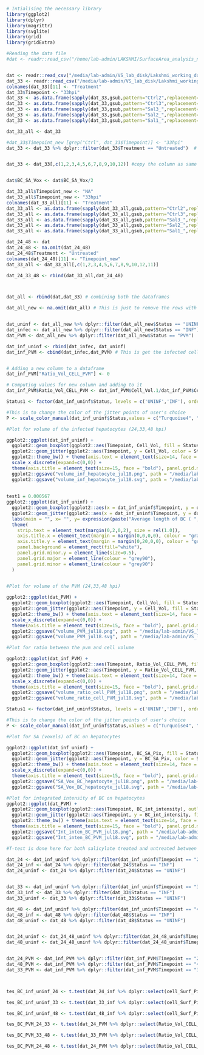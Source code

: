 ```r
# Intialising the necessary library
library(ggplot2)
library(dplyr)
library(magrittr)
library(svglite)
library(grid)
library(gridExtra)
```

```r
#Reading the data file
#dat <- readr::read_csv("/home/lab-admin/LAKSHMI/SurfaceArea_analysis_new_Jun17/Analysis_SA_vol/master_data.csv")


dat <- readr::read_csv("/media/lab-admin/VS_lab_disk/Lakshmi_working_data/SurfaceArea_analysis_new_Jun17/Analysis_SA_vol/master_data.csv")
dat_33 <- readr::read_csv("/media/lab-admin/VS_lab_disk/Lakshmi_working_data/Images_Zstack/Experiment6_images/Analysis_SA_vol/master_data.csv")
colnames(dat_33)[11] <- "Treatment"
dat_33$Timepoint <- "33hpi"
dat_33 <- as.data.frame(sapply(dat_33,gsub,pattern="Ctrl2",replacement="Untreated"))
dat_33 <- as.data.frame(sapply(dat_33,gsub,pattern="Ctrl3",replacement="Untreated"))
dat_33 <- as.data.frame(sapply(dat_33,gsub,pattern="Sal3_",replacement="Treated"))
dat_33 <- as.data.frame(sapply(dat_33,gsub,pattern="Sal2_",replacement="Treated"))
dat_33 <- as.data.frame(sapply(dat_33,gsub,pattern="Sal1_",replacement="Treated"))

dat_33_all <- dat_33

#dat_33$Timepoint_new [grep("Ctrl", dat_33$Timepoint)] <- "33hpi"
dat_33 <- dat_33 %>% dplyr::filter(dat_33$Treatment == "Untreated")  # This is just to consider only salicylate untreated sample from the experiment 6  for 33hpi


dat_33 <- dat_33[,c(1,2,3,4,5,6,7,8,9,10,12)] #copy the column as same as dat dataframe (24 & 48hpi)


dat$BC_SA_Vox <- dat$BC_SA_Vox/2

dat_33_all$Timepoint_new <- "NA"
dat_33_all$Timepoint_new <- "33hpi"
colnames(dat_33_all)[11] <- "Treatment"
dat_33_all <- as.data.frame(sapply(dat_33_all,gsub,pattern="Ctrl2",replacement="Untreated"))
dat_33_all <- as.data.frame(sapply(dat_33_all,gsub,pattern="Ctrl3",replacement="Untreated"))
dat_33_all <- as.data.frame(sapply(dat_33_all,gsub,pattern="Sal3_",replacement="Treated"))
dat_33_all <- as.data.frame(sapply(dat_33_all,gsub,pattern="Sal2_",replacement="Treated"))
dat_33_all <- as.data.frame(sapply(dat_33_all,gsub,pattern="Sal1_",replacement="Treated"))

dat_24_48 <- dat
dat_24_48 <- na.omit(dat_24_48)
dat_24_48$Treatment <- "Untreated"
colnames(dat_24_48)[11] <- "Timepoint_new"
dat_33_all <- dat_33_all[,c(1,2,3,4,5,6,7,8,9,10,12,11)]

dat_24_33_48 <- rbind(dat_33_all,dat_24_48)



dat_all <- rbind(dat,dat_33) # combining both the dataframes

dat_all_new <- na.omit(dat_all) # This is just to remove the rows with NAs. In this case it removed the old 33hpi data which do not have SA on Hepatocyte/PVM


dat_uninf <- dat_all_new %>% dplyr::filter(dat_all_new$Status == "UNINF")
dat_infec <- dat_all_new %>% dplyr::filter(dat_all_new$Status == "INF")
dat_PVM <- dat_all_new %>% dplyr::filter(dat_all_new$Status == "PVM")

dat_inf_uninf <- rbind(dat_infec, dat_uninf)
dat_inf_PVM <- cbind(dat_infec,dat_PVM) # This is get the infected cell & its corresponding PVM information


# Adding a new column to a dataframe 
dat_inf_PVM["Ratio_Vol_CELL_PVM"] <- 0

# Computing values for new column and adding to it
dat_inf_PVM$Ratio_Vol_CELL_PVM <- dat_inf_PVM$Cell_Vol.1/dat_inf_PVM$Cell_Vol


```

```r

Status1 <- factor(dat_inf_uninf$Status, levels = c('UNINF','INF'), ordered = TRUE)

#This is to change the color of the jitter points of user's choice
P <- scale_color_manual(dat_inf_uninf$Status,values = c("Turquoise4", "Red"))

#Plot for volume of the infected hepatocytes (24,33,48 hpi)

ggplot2::ggplot(dat_inf_uninf) +
  ggplot2::geom_boxplot(ggplot2::aes(Timepoint, Cell_Vol, fill = Status1), outlier.color = NA, size = 0.6, alpha = 0.0, width = 0.6, position = position_dodge(1), varwidth = F, notch = F, outlier.shape = NA, show.legend = FALSE) +
  ggplot2::geom_jitter(ggplot2::aes(Timepoint, y = Cell_Vol, color = Status1), cex = 2.5, alpha = 0.7, position = position_jitterdodge(0.2,0.2,1.0)) + P + 
  ggplot2::theme_bw() + theme(axis.text = element_text(size=14, face = "bold", colour = "black")) + 
  scale_x_discrete(expand=c(0,0)) +
  theme(axis.title = element_text(size=15, face = "bold"), panel.grid.major.x = element_blank(), panel.grid.major.y = element_blank(),panel.grid.minor.x = element_blank(), panel.grid.minor.y = element_blank(), legend.title = element_blank(), legend.position = c(0.4,0.9), legend.direction = "horizontal", legend.box.background = element_rect(size = 1.0), legend.text = element_text(size = 6), panel.border = element_blank(), axis.line = element_line()) + ylab("Volume of infected hepatocytes (micron^3)") + xlab("Timepoint of infection") +
  ggplot2::ggsave("volume_inf_hepatocyte_jul18.png", path = "/media/lab-admin/VS_lab_disk/Lakshmi_working_data/Images_Zstack/Experiment6_images/Analysis_SA_Vol/", width = 4, height = 5, units = "in", dpi = 300) +
  ggplot2::ggsave("volume_inf_hepatocyte_jul18.svg", path = "/media/lab-admin/VS_lab_disk/Lakshmi_working_data/Images_Zstack/Experiment6_images/Analysis_SA_Vol/", width = 4, height = 5, units = "in", dpi = 300)
  
  
test1 = 0.000567  
ggplot2::ggplot(dat_inf_uninf) +
  ggplot2::geom_boxplot(ggplot2::aes(x = dat_inf_uninf$Timepoint, y = dat_inf_uninf$Cell_Vol, fill = Status1), outlier.shape = NA, notch= FALSE) +
  ggplot2::geom_jitter(ggplot2::aes(x = dat_inf_uninf$Timepoint, y = dat_inf_uninf$Cell_Vol, color = Status1), alpha = 0.75) +
  labs(main = "", x= "", y= expression(paste("Average length of BC ( ", mu, "m)")))+
  theme(
    strip.text = element_text(margin(0,2,0,2), size = rel(1.0)),
    axis.title.x = element_text(margin = margin(0,0,0,0), colour = "gray40", size=rel(1.0)),
    axis.title.y = element_text(margin = margin(0,20,0,0), colour = "gray40", size=rel(1.0), angle=90),
    panel.background = element_rect(fill="white"),
    panel.grid.minor.y = element_line(size=0.5),
    panel.grid.major = element_line(colour = "grey90"),
    panel.grid.minor = element_line(colour = "grey90")
  )  
  
```


```r
#Plot for volume of the PVM (24,33,48 hpi)

ggplot2::ggplot(dat_PVM) +
  ggplot2::geom_boxplot(ggplot2::aes(Timepoint, Cell_Vol, fill = Status), outlier.color = NA, size = 0.6, alpha = 0.0, width = 0.6, position = position_dodge(1), varwidth = F, notch = F, outlier.shape = NA, show.legend = FALSE) +
  ggplot2::geom_jitter(ggplot2::aes(Timepoint, y = Cell_Vol, fill = Status), colour = "red", cex = 2.5, alpha = 0.7, position = position_jitterdodge(0.2,0.2,1.0)) + P + 
  ggplot2::theme_bw() + theme(axis.text = element_text(size=14, face = "bold", colour = "black")) + 
  scale_x_discrete(expand=c(0,0)) +
  theme(axis.title = element_text(size=15, face = "bold"), panel.grid.major.x = element_blank(), panel.grid.major.y = element_blank(),panel.grid.minor.x = element_blank(), panel.grid.minor.y = element_blank(), legend.title = element_blank(), legend.position = "none", legend.direction = "horizontal", legend.box.background = element_rect(size = 1.0), legend.text = element_text(size = 6), panel.border = element_blank(), axis.line = element_line()) + ylab("Volume of the PVM (micron^3)") + xlab("Timepoint of infection") +
  ggplot2::ggsave("volume_PVM_jul18.png", path = "/media/lab-admin/VS_lab_disk/Lakshmi_working_data/Images_Zstack/Experiment6_images/Analysis_SA_Vol/", width = 4, height = 5, units = "in", dpi = 300) +
  ggplot2::ggsave("volume_PVM_jul18.svg", path = "/media/lab-admin/VS_lab_disk/Lakshmi_working_data/Images_Zstack/Experiment6_images/Analysis_SA_Vol/", width = 4, height = 5, units = "in", dpi = 300)

```


```r
#Plot for ratio between the pvm and cell volume

ggplot2::ggplot(dat_inf_PVM) +
  ggplot2::geom_boxplot(ggplot2::aes(Timepoint, Ratio_Vol_CELL_PVM, fill = Status), outlier.color = NA, size = 0.6, alpha = 0.0, width = 0.6, position = position_dodge(1), varwidth = F, notch = F, outlier.shape = NA, show.legend = FALSE) +
  ggplot2::geom_jitter(ggplot2::aes(Timepoint, y = Ratio_Vol_CELL_PVM, fill = Status), colour = "red", cex = 2.5, alpha = 0.7, position = position_jitterdodge(0.2,0.2,1.0)) + P + 
  ggplot2::theme_bw() + theme(axis.text = element_text(size=14, face = "bold", colour = "black")) + 
  scale_x_discrete(expand=c(0,0)) +
  theme(axis.title = element_text(size=15, face = "bold"), panel.grid.major.x = element_blank(), panel.grid.major.y = element_blank(),panel.grid.minor.x = element_blank(), panel.grid.minor.y = element_blank(), legend.title = element_blank(), legend.position = "none", legend.direction = "horizontal", legend.box.background = element_rect(size = 1.0), legend.text = element_text(size = 6), panel.border = element_blank(), axis.line = element_line()) + ylab("Fraction of PVM in hepatocyte") + xlab("Timepoint of infection") +
  ggplot2::ggsave("volume_ratio_cell_PVM_jul18.png", path = "/media/lab-admin/VS_lab_disk/Lakshmi_working_data/Images_Zstack/Experiment6_images/Analysis_SA_Vol/", width = 4, height = 5, units = "in", dpi = 300) +
  ggplot2::ggsave("volume_ratio_cell_PVM_jul18.svg", path = "/media/lab-admin/VS_lab_disk/Lakshmi_working_data/Images_Zstack/Experiment6_images/Analysis_SA_Vol/", width = 4, height = 5, units = "in", dpi = 300)

```


```r
Status1 <- factor(dat_inf_uninf$Status, levels = c('UNINF','INF'), ordered = TRUE)

#This is to change the color of the jitter points of user's choice
P <- scale_color_manual(dat_inf_uninf$Status,values = c("Turquoise4", "Red"))

#Plot for SA (voxels) of BC on hepatocytes

ggplot2::ggplot(dat_inf_uninf) +
  ggplot2::geom_boxplot(ggplot2::aes(Timepoint, BC_SA_Pix, fill = Status1), outlier.color = NA, size = 0.6, alpha = 0.0, width = 0.6, position = position_dodge(1), varwidth = F, notch = F, outlier.shape = NA, show.legend = FALSE) +
  ggplot2::geom_jitter(ggplot2::aes(Timepoint, y = BC_SA_Pix, color = Status1), cex = 2.5, alpha = 0.7, position = position_jitterdodge(0.2,0.2,1.0)) + P + 
  ggplot2::theme_bw() + theme(axis.text = element_text(size=14, face = "bold", colour = "black")) + 
  scale_x_discrete(expand=c(0,0)) +
  theme(axis.title = element_text(size=15, face = "bold"), panel.grid.major.x = element_blank(), panel.grid.major.y = element_blank(),panel.grid.minor.x = element_blank(), panel.grid.minor.y = element_blank(), legend.title = element_blank(), legend.position = c(0.4,0.9), legend.direction = "horizontal", legend.box.background = element_rect(size = 1.0), legend.text = element_text(size = 6), panel.border = element_blank(), axis.line = element_line()) + ylab("Surface voxels of BC on hepatocytes") + xlab("Timepoint of infection") +
  ggplot2::ggsave("SA_Vox_BC_hepatocyte_jul18.png", path = "/media/lab-admin/VS_lab_disk/Lakshmi_working_data/Images_Zstack/Experiment6_images/Analysis_SA_Vol/", width = 4, height = 5, units = "in", dpi = 300) +
  ggplot2::ggsave("SA_Vox_BC_hepatocyte_jul18.svg", path = "/media/lab-admin/VS_lab_disk/Lakshmi_working_data/Images_Zstack/Experiment6_images/Analysis_SA_Vol/", width = 4, height = 5, units = "in", dpi = 300)

```


```r
#Plot for integrated intensity of BC on hepatocytes
ggplot2::ggplot(dat_PVM) +
  ggplot2::geom_boxplot(ggplot2::aes(Timepoint, BC_int_intensity), outlier.color = NA, size = 1.0, alpha = 0.0, width = 0.4, position = position_dodge(width = 0.7), varwidth = F, notch = F) +
  ggplot2::geom_jitter(ggplot2::aes(Timepoint, y = BC_int_intensity, fill = Status), colour = "red", cex = 2.0, alpha = 0.7, position = position_jitterdodge(0.2,0.2,0.7)) + 
  ggplot2::theme_bw() + theme(axis.text = element_text(size=14, face = "bold", colour = "black")) +
  theme(axis.title = element_text(size=15, face = "bold"), panel.grid.major.x = element_blank(), panel.grid.major.y = element_blank(), panel.grid.minor.x = element_blank(), panel.grid.minor.y = element_blank(), legend.position = "none") + ylab("Integrated intensity of BC on PVM") + xlab("Timepoint of infection") +
  ggplot2::ggsave("Int_inten_BC_PVM_jul18.png", path = "/media/lab-admin/VS_lab_disk/Lakshmi_working_data/Images_Zstack/Experiment6_images/Analysis_SA_Vol/", width = 8, height = 8, units = "in", dpi = 300) +
  ggplot2::ggsave("Int_inten_BC_PVM_jul18.svg", path = "/media/lab-admin/VS_lab_disk/Lakshmi_working_data/Images_Zstack/Experiment6_images/Analysis_SA_Vol/", width = 8, height = 8, units = "in", dpi = 300)

```

```r

#T-test is done here for both salicylate treated and untreated between infected and uninfected cells

dat_24 <- dat_inf_uninf %>% dplyr::filter(dat_inf_uninf$Timepoint == "24hpi")
dat_24_inf <- dat_24 %>% dplyr::filter(dat_24$Status == "INF")
dat_24_uninf <- dat_24 %>% dplyr::filter(dat_24$Status == "UNINF")


dat_33 <- dat_inf_uninf %>% dplyr::filter(dat_inf_uninf$Timepoint == "33hpi")
dat_33_inf <- dat_33 %>% dplyr::filter(dat_33$Status == "INF")
dat_33_uninf <- dat_33 %>% dplyr::filter(dat_33$Status == "UNINF")

dat_48 <- dat_inf_uninf %>% dplyr::filter(dat_inf_uninf$Timepoint == "48hpi")
dat_48_inf <- dat_48 %>% dplyr::filter(dat_48$Status == "INF")
dat_48_uninf <- dat_48 %>% dplyr::filter(dat_48$Status == "UNINF")


dat_24_uninf <- dat_24_48_uninf %>% dplyr::filter(dat_24_48_uninf$Timepoint == "24hpi")
dat_48_uninf <- dat_24_48_uninf %>% dplyr::filter(dat_24_48_uninf$Timepoint == "48hpi")


dat_24_PVM <- dat_inf_PVM %>% dplyr::filter(dat_inf_PVM$Timepoint == "24hpi")
dat_48_PVM <- dat_inf_PVM %>% dplyr::filter(dat_inf_PVM$Timepoint == "48hpi")
dat_33_PVM <- dat_inf_PVM %>% dplyr::filter(dat_inf_PVM$Timepoint == "33hpi")



tes_BC_inf_uninf_24 <- t.test(dat_24_inf %>% dplyr::select(cell_Surf_Pix) %>% as.matrix(), dat_24_uninf %>% dplyr::select(cell_Surf_Pix) %>% as.matrix(), alternative = c("two.sided"), paired = FALSE, var.equal = FALSE, conf.level = 0.95)

tes_BC_inf_uninf_33 <- t.test(dat_33_inf %>% dplyr::select(cell_Surf_Pix) %>% as.matrix(), dat_33_uninf %>% dplyr::select(cell_Surf_Pix) %>% as.matrix(), alternative = c("two.sided"), paired = FALSE, var.equal = FALSE, conf.level = 0.95)

tes_BC_inf_uninf_48 <- t.test(dat_48_inf %>% dplyr::select(cell_Surf_Pix) %>% as.matrix(), dat_48_uninf %>% dplyr::select(cell_Surf_Pix) %>% as.matrix(), alternative = c("two.sided"), paired = FALSE, var.equal = FALSE, conf.level = 0.95)

tes_BC_PVM_24_33 <- t.test(dat_24_PVM %>% dplyr::select(Ratio_Vol_CELL_PVM) %>% as.matrix(), dat_33_PVM %>% dplyr::select(Ratio_Vol_CELL_PVM) %>% as.matrix(), alternative = c("two.sided"), paired = FALSE, var.equal = FALSE, conf.level = 0.95)

tes_BC_PVM_33_48 <- t.test(dat_33_PVM %>% dplyr::select(Ratio_Vol_CELL_PVM) %>% as.matrix(), dat_48_PVM %>% dplyr::select(Ratio_Vol_CELL_PVM) %>% as.matrix(), alternative = c("two.sided"), paired = FALSE, var.equal = FALSE, conf.level = 0.95)

tes_BC_PVM_24_48 <- t.test(dat_24_PVM %>% dplyr::select(Ratio_Vol_CELL_PVM) %>% as.matrix(), dat_48_PVM %>% dplyr::select(Ratio_Vol_CELL_PVM) %>% as.matrix(), alternative = c("two.sided"), paired = FALSE, var.equal = FALSE, conf.level = 0.95)
```



